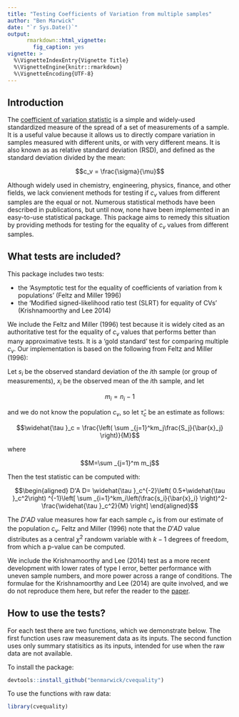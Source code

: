 ```yaml
---
title: "Testing Coefficients of Variation from multiple samples"
author: "Ben Marwick"
date: "`r Sys.Date()`"
output:
      rmarkdown::html_vignette:
        fig_caption: yes
vignette: >
  %\VignetteIndexEntry{Vignette Title}
  %\VignetteEngine{knitr::rmarkdown}
  %\VignetteEncoding{UTF-8}
---
```


## Introduction

The [coefficient of variation statistic](https://en.wikipedia.org/wiki/Coefficient_of_variation) is a simple and widely-used standardized measure of the spread of a set of measurements of a sample. It is a useful value because it allows us to directly compare variation in samples measured with different units, or with very different means. It is also known as as relative standard deviation (RSD), and defined as the standard deviation divided by the mean:

$$c_v = \frac{\sigma}{\mu}$$

Although widely used in chemistry, engineering, physics, finance, and other fields, we lack convienent methods for testing if $c_v$ values from different samples are the equal or not. Numerous statistical methods have been described in publications, but until now, none have been implemented in an easy-to-use statistical package. This package aims to remedy this situation by providing methods for testing for the equality of $c_v$ values from different samples. 

## What tests are included?

This package includes two tests:    

- the 'Asymptotic test for the equality of coefficients of variation from k populations' (Feltz and Miller 1996)    
- the 'Modified signed-likelihood ratio test (SLRT) for equality of CVs' (Krishnamoorthy and Lee 2014)

We include the Feltz and Miller (1996) test because it is widely cited as an authoritative test for the equality of $c_v$ values that performs better than many approximative tests. It is a 'gold standard' test for comparing multiple $c_v$. Our implementation is based on the following from Feltz and Miller (1996):

Let $s_i$ be the observed standard deviation of the $i$th sample (or group of measurements), $x_i$ be the observed mean of the $i$th sample, and let 

$$m_i=n_i-1$$

and we do not know the population $c_v$, so let $\widehat{\tau }_c$ be an estimate as follows:

$$\widehat{\tau }_c = \frac{\left( \sum _{j=1}^km_j\frac{S_j}{\bar{x}_j} \right)}{M}$$ 

where 

$$M=\sum _{j=1}^m m_j$$ 

Then the test statistic can be computed with: 

$$\begin{aligned} D'A D= \widehat{\tau }_c^{-2}\left( 0.5+\widehat{\tau }_c^2\right) ^{-1}\left[ \sum _{i=1}^km_i\left(\frac{s_i}{\bar{x}_i} \right)^2-\frac{\widehat{\tau }_c^2}{M} \right] \end{aligned}$$

The $D'AD$ value measures how far each sample $c_v$ is from our estimate of the population $c_v$. Feltz and Miller (1996) note that the $D'AD$ value distributes as a central $\chi^2$ randowm variable with $k-1$ degrees of freedom, from which a p-value can be computed. 

We include the Krishnamoorthy and Lee (2014) test as a more recent development with lower rates of type I error, better performance with uneven sample numbers, and more power across a range of conditions. The formulae for the Krishnamoorthy and Lee (2014) are quite involved, and we do not reproduce them here, but refer the reader to the [paper](http://link.springer.com/article/10.1007/s00180-013-0445-2). 

## How to use the tests?

For each test there are two functions, which we demonstrate below. The first function uses raw measurement data as its inputs. The second function uses only summary statisitics as its inputs, intended for use when the raw data are not available. 

To install the package:

```r
devtools::install_github("benmarwick/cvequality")
```

To use the functions with raw data:

```r
library(cvequality)


```


